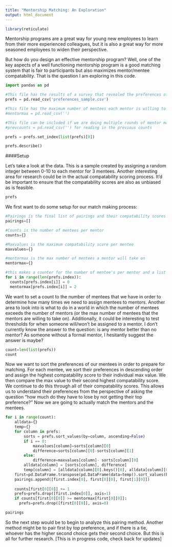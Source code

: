 ```yaml
---
title: "Mentorship Matching: An Exploration"
output: html_document
---
```

```r
library(reticulate)
```


Mentorship programs are a great way for young new employees to learn from their more experienced colleagues, but it is also a great way for more seasoned employees to widen their perspective.

But how do you design an effective mentorship program? Well, one of the key aspects of a well functioning mentorship program is a good matching system that is fair to participants but also maximizes mentor/mentee compatability. That is the question I am exploring in this code. 

```python
import pandas as pd

#This file has the results of a survey that revealed the preferences of the mentees
prefs = pd.read_csv('preferences_sample.csv')

#This file has the maximum number of mentees each mentor is willing to take on
#mentormax = pd.read_csv('') 

#This file can be included if we are doing multiple rounds of mentor matching. Ideally we should have a pdf that has a list of all the previous mentee's and whether or not they are participating in the rematching/staying with their current mentor 
#prevcounts = pd.read_csv('') for reading in the previous counts

prefs = prefs.set_index(list(prefs)[0])
```

```python
prefs.describe()
```

####Setup

Let's take a look at the data. This is a sample created by assigning a random integer between 0-10 to each mentor for 3 mentees. Another interesting area for research could be in the actual compatability scoring process. It'd be important to ensure that the compatability scores are also as unbiased as is feasible. 

```python
prefs
```
We first want to do some setup for our match making process: 

```python
#Pairings is the final list of pairings and their compatability scores
pairings=[] 

#Counts is the number of mentees per mentor 
counts={} 

#Maxvalues is the maximum compatability score per mentee
maxvalues={} 

#mentormax is the max number of mentees a mentor will take on
mentormax={}

#this makes a counter for the number of mentee's per mentor and a list of the max number of mentee's a mentor is willing to take on. It currently sets everyone to 2.When we have a survey, we can change this to an adaptive list.
for i in range(len(prefs.index)):
  counts[prefs.index[i]] = 0
  mentormax[prefs.index[i]] = 2
```

We want to set a count to the number of mentees that we have in order to determine how many times we need to assign mentees to mentors. Another area to look into is what to do in a world in which the number of mentees exceeds the number of mentors (or the max number of mentees that the mentors are willing to take on). Additionally, it could be interesting to test thresholds for when someone will/won't be assigned to a mentor. I don't currently know the answer to the question: is any mentor better than no mentor? As someone without a formal mentor, I hesitantly suggest the answer is maybe?

```python
count=len(list(prefs))
count
```

Now we want to sort the preferences of our mentees in order to prepare for matching. 
For each mentee, we sort their preferences in descending order and assign the highest compatability score to their individual max value. We then compare the max value to their second highest compatability score. We continue to do this through all of their compatability scores. This allows us to understand their preferences from the perspective of asking the question "how much do they have to lose by not getting their top preference?" Now we are going to actually match the mentors and the mentees. 

```python
for i in range(count):
    alldata={}
    temp={}
    for column in prefs:
        sorts = prefs.sort_values(by=column, ascending=False)
        if i == 0:
            maxvalues[column]=sorts[column][0]
            difference=sorts[column][0]-sorts[column][1]
        else:
            difference=maxvalues[column]- sorts[column][0] 
        alldata[column] = [sorts[column], difference]
        temp[column] = [alldata[column][0].keys()[0], alldata[column][0][0], difference]
    first=pd.DataFrame.transpose(pd.DataFrame(data=temp)).sort_values(by=[2,1], ascending=False)
    pairings.append([first.index[0], first[0][0], first[1][0]])
    
    counts[first[0][0]] += 1
    prefs=prefs.drop([first.index[0]], axis=1)
    if counts[first[0][0]] >= mentormax[first[0][0]]:
      prefs=prefs.drop([first[0][0]], axis=0)
```

```python
pairings
```

So the next step would be to begin to analyze this pairing method. Another method might be to pair first by top preference, and if there is a tie, whoever has the higher second choice gets their second choice. But this is all for further research. [This is in progress code, check back for updates]